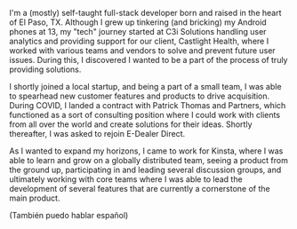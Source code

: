 I'm a (mostly) self-taught full-stack developer born and raised in the heart of El Paso, TX. Although I grew up tinkering (and bricking) my Android phones at 13, my "tech" journey started at C3i Solutions handling user analytics and providing support for our client, Castlight Health, where I worked with various teams and vendors to solve and prevent future user issues. During this, I discovered I wanted to be a part of the process of truly providing solutions.

I shortly joined a local startup, and being a part of a small team, I was able to spearhead new customer features and products to drive acquisition. During COVID, I landed a contract with Patrick Thomas and Partners, which functioned as a sort of consulting position where I could work with clients from all over the world and create solutions for their ideas. Shortly thereafter, I was asked to rejoin E-Dealer Direct.

As I wanted to expand my horizons, I came to work for Kinsta, where I was able to learn and grow on a globally distributed team, seeing a product from the ground up, participating in and leading several discussion groups, and ultimately working with core teams where I was able to lead the development of several features that are currently a cornerstone of the main product.

(También puedo hablar español)
